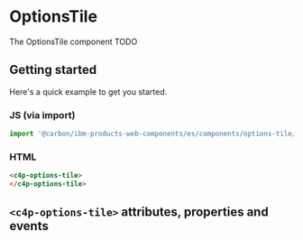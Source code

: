 
<Meta of={OptionsTileStories} />

# OptionsTile

The OptionsTile component TODO

## Getting started

Here's a quick example to get you started.

### JS (via import)

```javascript
import '@carbon/ibm-products-web-components/es/components/options-tile/index.js';
```


### HTML

```html
<c4p-options-tile>
</c4p-options-tile>
```

## `<c4p-options-tile>` attributes, properties and events

<ArgTypes of="c4p-options-tile" />
